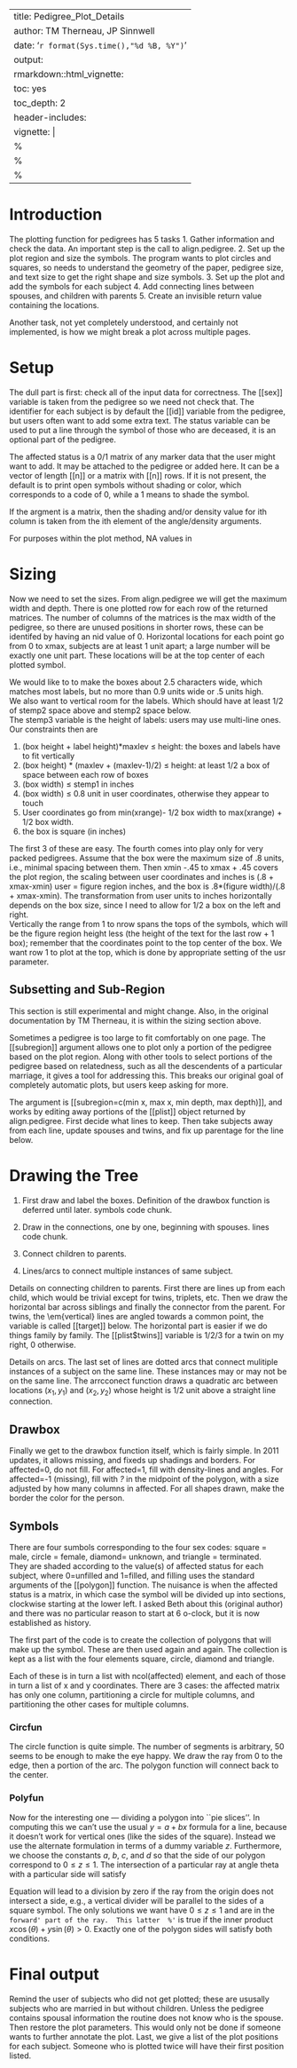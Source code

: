 
---
title: Pedigree_Plot_Details
author: TM Therneau, JP Sinnwell
date: '`r format(Sys.time(),"%d %B, %Y")`'
output:
  rmarkdown::html_vignette:
    toc: yes
    toc_depth: 2
header-includes: \usepackage{tabularx}
vignette: |
  %\VignetteIndexEntry{Pedigree_Plot_Details}
  %\VignetteEncoding{UTF-8}
  %\VignetteEngine{knitr::rmarkdown}
---




Introduction
==============

The plotting function for pedigrees has 5 tasks
  1. Gather information and check the data.  An important step is the call to align.pedigree.
  2. Set up the plot region and size the symbols.  The program wants to plot circles
   and squares, so needs to understand the geometry of the paper, pedigree size,
    and text size to get the right shape and size symbols.
  3. Set up the plot and add the symbols for each subject
  4. Add connecting lines between spouses, and children with parents
  5. Create an invisible return value containing the locations.

Another task, not yet completely understood, and certainly not implemented,
is how we might break a plot across multiple pages.

Setup
===========

The dull part is first: check all of the input data for
correctness.  The [[sex]] variable is taken from the pedigree so we need not check
that. The identifier for each subject is by default the [[id]] variable from
the pedigree, but users often want to add some extra text.
The status variable can be used to put a line through the symbol
of those who are deceased, it is an optional part of the pedigree.

The affected status is a 0/1 matrix of any marker data that the
user might want to add.  It may be attached to the pedigree or added
here.  It can be a vector of length [[n]] or a matrix with [[n]] rows.
If it is not present, the default is to print open symbols without
shading or color, which corresponds to a code of 0, while a 1 means to
shade the symbol.  

If the argment is a matrix, then the shading and/or density value for
ith column is taken from the ith element of the angle/density arguments.

For purposes within the plot method, NA values in \sl{affected} are coded 
to -1, which are plotted as a question mark (?) in the symbol, or region of
the symbol representing that affected status.

Sizing
===============
Now we need to set the sizes. 
From align.pedigree we will get the maximum width and depth. 
There is one plotted row for each row of the returned matrices.
The number of columns of the matrices is the max width of the pedigree,
so there are unused positions in shorter rows, these can be identifed
by having an nid value of 0.
Horizontal locations for each point go from 0 to xmax, subjects are at
least 1 unit apart; a large number will be exactly one unit part.
These locations will be at the top center of each plotted symbol.

We would like to to make the boxes about 2.5 characters wide, which matches
most labels, but no more than 0.9 units wide or .5 units high.  
We also want to vertical room for the labels. Which should have at least
1/2 of stemp2 space above and stemp2 space below.  
The stemp3 variable is the height of labels: users may use multi-line ones.
Our constraints then are

  1. (box height + label height)*maxlev $\le$ height: the boxes and labels have
    to fit vertically
  2. (box height) * (maxlev + (maxlev-1)/2) $\le$ height: at least 1/2 a box of
    space between each row of boxes
  3. (box width) $\le$ stemp1 in inches 
  4. (box width) $\le$ 0.8 unit in user coordinates, otherwise they appear 
    to touch
  5. User coordinates go from min(xrange)- 1/2 box width to 
    max(xrange) + 1/2 box width.
  6. the box is square (in inches)

The first 3 of these are easy.  The fourth comes into play only for very packed
pedigrees. Assume that the box were the maximum size of .8 units, i.e., minimal
spacing between them. Then xmin -.45 to xmax + .45 covers the plot region,
the scaling between user coordinates and inches is (.8 + xmax-xmin) user =
figure region inches, and the box is .8*(figure width)/(.8 + xmax-xmin).
The transformation from user units to inches horizontally depends on the box
size, since I need to allow for 1/2 a box on the left and right.  
Vertically the range from 1 to nrow spans the tops of the symbols, which 
will be the figure region height less (the height of the text for the last
row + 1 box); remember that the coordinates point to the top center of the box.
We want row 1 to plot at the top, which is done by appropriate setting
of the usr parameter.

## Subsetting and Sub-Region

This section is still experimental and might change. Also, in the original
documentation by TM Therneau, it is within the sizing section above.

Sometimes a pedigree is too large to fit comfortably on one page.
The [[subregion]] argument allows one to plot only a portion of the
pedigree based on the plot region.  Along with other tools to
select portions of the pedigree based on relatedness, such as all
the descendents of a particular marriage, it gives a tool for
addressing this.  This breaks our original goal of completely
automatic plots, but users keep asking for more.

The argument is [[subregion=c(min x, max x, min depth, max depth)]],
and works by editing away portions of the [[plist]] object
returned by align.pedigree.  First decide what lines to keep. 
Then take subjects away from each line, update spouses and twins,
and fix up parentage for the line below.

Drawing the Tree
==================

1. First draw and label the boxes.  Definition of the drawbox function is
deferred until later.  symbols code chunk.

2. Draw in the connections, one by one, beginning with spouses. lines code chunk.
3. Connect children to parents.
4. Lines/arcs to connect multiple instances of same subject.

Details on connecting children to parents. First there are lines up from each
child, which would be trivial except for twins, triplets, etc.  Then we 
draw the horizontal bar across siblings and finally the connector from
the parent.  For twins, the \em{vertical} lines are angled towards a 
common point, the variable is called [[target]] below.
The horizontal part is easier if we do things family by
family.  The [[plist$twins]] variable is 1/2/3 for a twin on my right,
0 otherwise.

Details on arcs. The last set of lines are dotted arcs that connect mulitiple instances of
a subject on the same line.  These instances may or may not be on the
same line.
The arrcconect function draws a quadratic arc between locations $(x_1, y_1)$
and $(x_2, y_2$) whose height is 1/2 unit above a straight line connection.
               

## Drawbox

Finally we get to the drawbox function itself, which is fairly simple.
In 2011 updates, it allows missing, and fixeds up shadings and borders.
For affected=0, do not fill. For affected=1, fill with density-lines and angles.
For affected=-1 (missing), fill with *?* in the midpoint of the polygon,
with a size adjusted by how many columns in affected.
For all shapes drawn, make the border the color for the person.

## Symbols

There are four sumbols corresponding to the four sex codes: square = male,
circle = female, diamond= unknown, and triangle = terminated.  
They are shaded according to the value(s) of affected status for each
subject, where 0=unfilled and 1=filled, and filling uses the standard
arguments of the [[polygon]] function.
The nuisance is when the affected status is a matrix, in which case the
symbol will be divided up into sections, clockwise starting at the 
lower left. 
I asked Beth about this (original author) and there was no particular
reason to start at 6 o-clock, but it is now established as history.

The first part of the code is to create the collection of polygons that
will make up the symbol.  These are then used again and again.
The collection is kept as a list with the four elements square, circle,
diamond and triangle.

Each of these is in turn a list with ncol(affected) element, and each
of those in turn a list of x and y coordinates.
There are 3 cases: the affected matrix has
only one column, partitioning a circle for multiple columns, and 
partitioning the other cases for multiple columns.

### Circfun

The circle function is quite simple.  The number of segments is arbitrary,
50 seems to be enough to make the eye happy.  We draw the ray from 0 to
the edge, then a portion of the arc.  The polygon function will connect
back to the center.

### Polyfun
Now for the interesting one --- dividing a polygon into ``pie slices''.
In computing this we can't use the usual $y= a + bx$ formula for a line,
because it doesn't work for vertical ones (like the sides of the square).
Instead we use the alternate formulation in terms of a dummy variable 
$z$.
\begin{eqnarray*}
  x &=& a + bz \\
  y &=& c + dz \\
\end{eqnarray*}
Furthermore, we choose the constants $a$, $b$, $c$, and $d$ so that 
the side of our polygon correspond to $0 \le z \le 1$.
The intersection of a particular ray at angle theta with a 
particular side will satisfy
\begin{eqnarray}
  theta &=& y/x = \frac{a + bz}{c+dz} \nonumber \\
  z &=& \frac{a\theta -c}{b - d\theta} \label{eq:z} \\
\end{eqnarray}

Equation \ref{eq:z} will lead to a division by zero if the ray from the
origin does not intersect a side, e.g., a vertical divider will be parallel
to the sides of a square symbol.  The only solutions we want have
$0 \le z \le 1$ and are in the `forward' part of the ray.  This latter  %'`
is true if the inner product $x \cos(\theta) + y \sin(\theta) >0$.
Exactly one of the polygon sides will satisfy both conditions.


Final output
==========================
Remind the user of subjects who did not get
plotted; these are ususally subjects who are married in but without
children.  Unless the pedigree contains spousal information the
routine does not know who is the spouse.
Then restore the plot parameters.  This would only not be done if someone
wants to further annotate the plot.
Last, we give a list of the plot positions for each subject.  Someone
who is plotted twice will have their first position listed.
